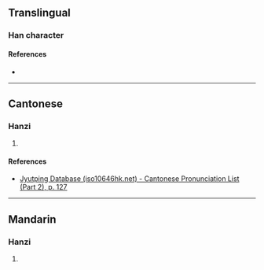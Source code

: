 {{character info/new}}
==Translingual==

===Han character===
{{Han char|rn=75|rad=木|as=06|sn=10|four=37904|canj=IOD,MOD,XXIOD,XXMOD|ids=⿱[[次]][[木]]}}

====References====
* {{Han ref|kx=0523.040|dkj=14716|dj=0911.030|hdz=21206.030|uh=6825|ud=26661|bh=D1F3|bd=53747}}

----

==Cantonese==

===Hanzi===
{{yue-hanzi|jyut=[[zi1]]|y=ji1}}

# {{rfdef|yue|sort=木06}}

====References====
* [http://www.iso10646hk.net/jp/document/download.jsp Jyutping Database (iso10646hk.net) - Cantonese Pronunciation List (Part 2), p. 127]

----

==Mandarin==

===Hanzi===
{{cmn-hanzi|pin=[[zī]] ([[zi1]])|wg=tzu<sup>1</sup>}}

# {{rfdef|cmn|sort=木06}}